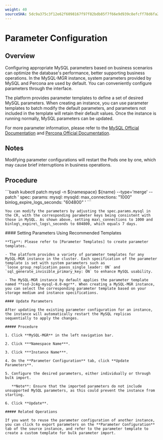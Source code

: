 ```yaml
---
weight: 40
sourceSHA: 5dc9a375c3f12e62f6098167f97f82bdb85f7f66e9d939c8efcff78d6fa2c1f0
---
```


# Parameter Configuration

## Overview

Configuring appropriate MySQL parameters based on business scenarios can optimize the database's performance, better supporting business operations. In the MySQL-MGR instance, system parameters provided by MySQL and Percona are used by default. You can conveniently configure parameters through the interface.

The platform provides parameter templates to define a set of desired MySQL parameters. When creating an instance, you can use parameter templates to batch modify the default parameters, and parameters not included in the template will retain their default values.
Once the instance is running normally, MySQL parameters can be updated.

For more parameter information, please refer to the [MySQL Official Documentation](https://dev.mysql.com/doc/refman/8.0/en/innodb-parameters.html) and [Percona Official Documentation](https://docs.percona.com/percona-server/8.0/).

## Notes

Modifying parameter configurations will restart the Pods one by one, which may cause brief interruptions in business operations.

## Procedure

<Tabs>
  <Tab label="CLI">
    ```bash
    kubectl patch mysql -n ${namespace} ${name} --type='merge' --patch '
    spec:
      params:
        mysql:
          mysqld:
            max_connections: "1000"
            binlog_expire_logs_seconds: "604800"
    '
    ```

    You can modify the parameters by adjusting the spec.params.mysql in the CR, with the corresponding parameter keys being consistent with those in MySQL. As shown above, setting max\_connections to 1000 and binlog\_expire\_logs\_seconds to 604800, which equals 7 days.
  </Tab>

  <Tab label="Web Console">
    #### Setting Parameters Using Recommended Templates

    **Tip**: Please refer to [Parameter Templates] to create parameter templates.

    - The platform provides a variety of parameter templates for any MySQL-MGR instance in the cluster. Each specification of the parameter template is set with system parameters such as `loose_group_replication_paxos_single_leader: ON` and `sql_generate_invisible_primary_key: ON` to enhance MySQL usability.

    - The MySQL-MGR instance by default applies the parameter template named **ssd-2c4g-mysql-8.0-mgr**. When creating a MySQL-MGR instance, you can select the corresponding parameter template based on your storage medium and instance specifications.

    #### Update Parameters

    After updating the existing parameter configuration for an instance, the instance will automatically restart the MySQL replicas sequentially to apply the changes.

    ##### Procedure

    1. Click **MySQL-MGR** in the left navigation bar.

    2. Click ***Namespace Name***.

    3. Click ***Instance Name***.

    4. On the **Parameter Configuration** tab, click **Update Parameters**.

    5. Configure the desired parameters, either individually or through bulk import.

       **Note**: Ensure that the imported parameters do not include unsupported MySQL parameters, as this could prevent the instance from starting.

    6. Click **Update**.

    ##### Related Operations

    If you want to reuse the parameter configuration of another instance, you can click to export parameters on the **Parameter Configuration** tab of the source instance, and refer to the parameter template to create a custom template for bulk parameter import.
  </Tab>
</Tabs>
